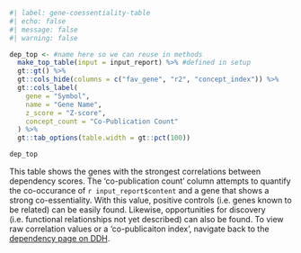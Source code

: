 ```r
#| label: gene-coessentiality-table
#| echo: false
#| message: false
#| warning: false

dep_top <- #name here so we can reuse in methods
  make_top_table(input = input_report) %>% #defined in setup
  gt::gt() %>% 
  gt::cols_hide(columns = c("fav_gene", "r2", "concept_index")) %>% 
  gt::cols_label(
    gene = "Symbol", 
    name = "Gene Name", 
    z_score = "Z-score", 
    concept_count = "Co-Publication Count"
  ) %>% 
  gt::tab_options(table.width = gt::pct(100))

dep_top
```
  
This table shows the genes with the strongest correlations between dependency scores. The 'co-publication count' column attempts to quantify the co-occurance of `r input_report$content` and a gene that shows a strong co-essentiality. With this value, positive controls (i.e. genes known to be related) can be easily found. Likewise, opportunities for discovery (i.e. functional relationships not yet described) can also be found. To view raw correlation values or a 'co-publicaiton index', navigate back to the [dependency page on DDH](`r query_url`).  
